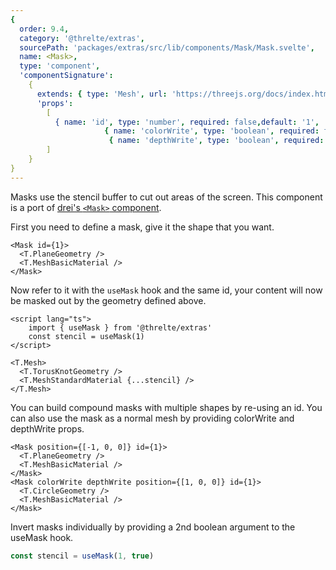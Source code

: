 ```yaml
---
{
  order: 9.4,
  category: '@threlte/extras',
  sourcePath: 'packages/extras/src/lib/components/Mask/Mask.svelte',
  name: <Mask>,
  type: 'component',
  'componentSignature':
    {
      extends: { type: 'Mesh', url: 'https://threejs.org/docs/index.html#api/en/objects/Mesh' },
      'props':
        [
          { name: 'id', type: 'number', required: false,default: '1', 'description': 'Each mask must have an id, you can have compound masks referring to the same id.' },
					 { name: 'colorWrite', type: 'boolean', required: false,default: 'false', 'description': 'If colors of the masks own material will leak through.' },
					  { name: 'depthWrite', type: 'boolean', required: false,default: 'false', 'description': 'If depth  of the masks own material will leak through.' }
        ]
    }
}
---
```


Masks use the stencil buffer to cut out areas of the screen. This component is a port of [drei's `<Mask>` component](https://github.com/pmndrs/drei#mask).


<Example path="extras/mask" />

First you need to define a mask, give it the shape that you want.

```svelte
<Mask id={1}>
  <T.PlaneGeometry />
  <T.MeshBasicMaterial />
</Mask>
```

Now refer to it with the `useMask` hook and the same id, your content will now be masked out by the geometry defined above.

```svelte
<script lang="ts">
	import { useMask } from '@threlte/extras'
	const stencil = useMask(1)
</script>

<T.Mesh>
  <T.TorusKnotGeometry />
  <T.MeshStandardMaterial {...stencil} />
</T.Mesh>
```

You can build compound masks with multiple shapes by re-using an id. You can also use the mask as a normal mesh by providing colorWrite and depthWrite props.

```svelte
<Mask position={[-1, 0, 0]} id={1}>
  <T.PlaneGeometry />
  <T.MeshBasicMaterial />
</Mask>
<Mask colorWrite depthWrite position={[1, 0, 0]} id={1}>
  <T.CircleGeometry />
  <T.MeshBasicMaterial />
</Mask>
```
Invert masks individually by providing a 2nd boolean argument to the useMask hook.

```ts
const stencil = useMask(1, true)
```
